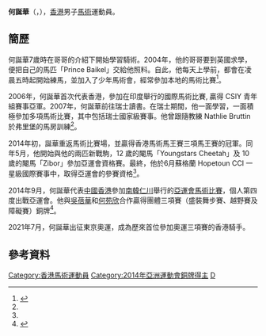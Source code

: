 {{noteTA|G1=Sports}}
{{Infobox sportsperson
| headercolor    = #DAA520
| name           = 何誕華<br/>{{lang|en|HO Thomas Edward Heffernan}}
| image          = 
| imagesize      =
| caption        =
| birthname      =
| fullname       =
| nickname       =
| nationality    = 
| residence      =
| birth_date     = {{birth_date_and_age|1989|2|28}}<ref name="仁川亞運">{{cite web|title=Profile - HO Thomas Edward Heffernan|url=https://www.incheon2014ag.org/Sports/Biographies/Athletes_Profile/?ParticCode=5120150&lang=en|publisher=2014年仁川亞運會官方網站|deadurl=yes|archiveurl=https://web.archive.org/web/20150519151517/http://www.incheon2014ag.org/Sports/Biographies/Athletes_Profile/?ParticCode=5120150&lang=en|archivedate=2015-05-19|accessdate=2014-09-29}}{{en}}</ref>
| birth_place    = {{BHKG}}<ref name="仁川亞運"/>
| height         = {{height|m=1.79}}<ref name="仁川亞運"/>
| weight         = {{weight|kg=60}}<ref name="仁川亞運"/>
| website        = 
| country        = {{HKG}}
| sport          = [[馬術|馬術]]
| collegeteam    =
| club           =
| team           =
| turnedpro      =
| coach          = Lucinda Fredericks
| retired        =
| coaching       =
| worlds         =
| regionals      =
| nationals      =
| olympics       =
| paralympics    =
| highestranking =
| pb             =
| medaltemplates = 
{{MedalSport | 男子[[馬術|馬術]]}}
{{MedalCountry|{{HKG}}}}
{{MedalCompetition | [[亞洲運動會|亞洲運動會]]}}
{{MedalBronze | [[2014年亞洲運動會|2014年 仁川]] | [[2014年亞洲運動會馬術比賽|團體三項賽]]}}
| show-medals    = yes
}}
'''何誕華'''（{{lang-en|HO Thomas Edward Heffernan}}，{{bd|1989年|2月28日|catIdx=Ho}}），[[香港|香港]]男子[[馬術|馬術]]運動員。

==簡歷==
何誕華7歲時在哥哥的介紹下開始學習騎術。2004年，他的哥哥要到英國求學，便把自己的馬匹「Prince Baikel」交給他照料。自此，他每天上學前，都會在凌晨五時起開始練馬，並加入了少年馬術會，經常參加本地的馬術比賽<ref name="香港馬術總會">{{cite news|title=第十七屆仁川亞運會香港馬術三項賽隊|url=http://www.hkef.org/?news=get-to-know-the-hong-kong-eventing-team-for-the-17th-asian-games-incheon-2014&lang=zh|newspaper=香港馬術總會|date=2014-09-03|accessdate=2014-09-29|archive-date=2016-03-08|archive-url=https://web.archive.org/web/20160308202327/http://www.hkef.org/?news=get-to-know-the-hong-kong-eventing-team-for-the-17th-asian-games-incheon-2014&lang=zh|dead-url=no}}</ref>。

2006年，何誕華首次代表香港，參加在印度舉行的國際馬術比賽, 贏得 CSIY 青年組賽事亞軍。2007年，何誕華前往瑞士讀書。在瑞士期間，他一面學習，一面積極參加多項馬術比賽，其中包括瑞士國家級賽事。他曾跟隨教練 Nathlie Bruttin 於弗里堡的馬房訓練<ref name="香港馬術總會"/>。

2014年初，誕華重返馬術比賽場，並贏得香港馬術馬王賽三項馬王賽的冠軍。同年5月，他開始與他的兩匹新戰駒，12 歲的閹馬「Youngstars Cheetah」及 10 歲的閹馬「Zibor」參加亞運會資格賽。最終，他於6月蘇格蘭 Hopetoun CCI 一星級國際賽事中，取得亞運會的參賽資格<ref name="香港馬術總會"/>。

2014年9月，何誕華代表[[2014年亞洲運動會中國香港代表團|中國香港]]參加[[南韓|南韓]][[仁川|仁川]]舉行的[[2014年亞洲運動會|亞運會]][[2014年亞洲運動會馬術比賽|馬術比賽]]，個人第四度出戰亞運會。他與[[吳蓓華|吳蓓華]]和[[何苑欣|何苑欣]]合作贏得團體三項賽（盛裝舞步賽、越野賽及障礙賽）銅牌<ref>{{cite news|title=四朝騎手「牌」除萬難|url=http://hk.apple.nextmedia.com/sports/art/20140927/18881129|newspaper=蘋果日報|date=2014-09-27|accessdate=2014-09-29|archive-date=2014-10-01|archive-url=https://web.archive.org/web/20141001153223/http://hk.apple.nextmedia.com/sports/art/20140927/18881129|dead-url=no}}</ref>。

2021年7月，何誕華出征東京奧運，成為歷來首位參加奧運三項賽的香港騎手。

==參考資料==
{{Reflist}}

{{DEFAULTSORT: HO, Thomas Edward Heffernan}}
[[Category:香港馬術運動員|Category:香港馬術運動員]]
[[Category:2014年亞洲運動會銅牌得主|Category:2014年亞洲運動會銅牌得主]]
[[Category:何姓|D]]